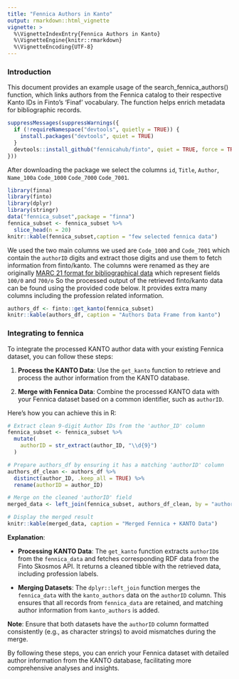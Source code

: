 ```yaml
---
title: "Fennica Authors in Kanto"
output: rmarkdown::html_vignette
vignette: >
  %\VignetteIndexEntry{Fennica Authors in Kanto}
  %\VignetteEngine{knitr::rmarkdown}
  %\VignetteEncoding{UTF-8}
---
```


### Introduction

This document provides an example usage of the search_fennica_authors() function, which links authors from the Fennica catalog to their respective Kanto IDs in Finto's 'Finaf' vocabulary. The function helps enrich metadata for bibliographic records.

```r
suppressMessages(suppressWarnings({
  if (!requireNamespace("devtools", quietly = TRUE)) {
    install.packages("devtools", quiet = TRUE)
  }
  devtools::install_github("fennicahub/finto", quiet = TRUE, force = TRUE)
}))
```

After downloading the package  we select the columns `id`, `Title`, `Author`, `Name_100a`	`Code_1000`	`Code_7000`	`Code_7001`.

```r
library(finna)
library(finto)
library(dplyr)
library(stringr)
data("fennica_subset",package = "finna")
fennica_subset <- fennica_subset %>% 
  slice_head(n = 20)
knitr::kable(fennica_subset,caption = "few selected fennica data")
```

We used the two main columns we used are `Code_1000` and	`Code_7001` which contain the `authorID` digits and extract those digits and use them to fetch information from finto/kanto. The columns were renamed as they are originally [MARC 21 format  for bibliographical data](https://marc21.kansalliskirjasto.fi/bib/index.htm) which represent fields `100/0` and `700/o `
So the processed output of the retrieved finto/kanto data can be found using the provided code below. It provides extra many columns including the profession related information.

```r
authors_df <- finto::get_kanto(fennica_subset)
knitr::kable(authors_df, caption = "Authors Data Frame from kanto")
```


### Integrating to fennica 

To integrate the processed KANTO author data with your existing Fennica dataset, you can follow these steps:

1. **Process the KANTO Data**: Use the `get_kanto` function to retrieve and process the author information from the KANTO database.

2. **Merge with Fennica Data**: Combine the processed KANTO data with your Fennica dataset based on a common identifier, such as `authorID`.

Here's how you can achieve this in R:

```r

# Extract clean 9-digit Author IDs from the 'author_ID' column
fennica_subset <- fennica_subset %>%
  mutate(
    authorID = str_extract(author_ID, "\\d{9}")
  )

# Prepare authors_df by ensuring it has a matching 'authorID' column
authors_df_clean <- authors_df %>%
  distinct(author_ID, .keep_all = TRUE) %>%
  rename(authorID = author_ID)

# Merge on the cleaned 'authorID' field
merged_data <- left_join(fennica_subset, authors_df_clean, by = "authorID")

# Display the merged result
knitr::kable(merged_data, caption = "Merged Fennica + KANTO Data")

```

**Explanation**:

- **Processing KANTO Data**: The `get_kanto` function extracts `authorID`s from the `fennica_data` and fetches corresponding RDF data from the Finto Skosmos API. It returns a cleaned tibble with the retrieved data, including profession labels.

- **Merging Datasets**: The `dplyr::left_join` function merges the `fennica_data` with the `kanto_authors` data on the `authorID` column. This ensures that all records from `fennica_data` are retained, and matching author information from `kanto_authors` is added.

**Note**: Ensure that both datasets have the `authorID` column formatted consistently (e.g., as character strings) to avoid mismatches during the merge.

By following these steps, you can enrich your Fennica dataset with detailed author information from the KANTO database, facilitating more comprehensive analyses and insights. 



